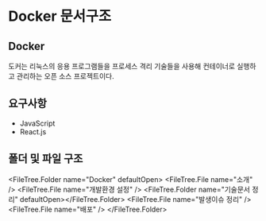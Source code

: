 
# Docker 문서구조

## Docker

도커는 리눅스의 응용 프로그램들을 프로세스 격리 기술들을 사용해 컨테이너로 실행하고 관리하는 오픈 소스 프로젝트이다.

## 요구사항

- JavaScript
- React.js

## 폴더 및 파일 구조

<FileTree.Folder name="Docker" defaultOpen>
  <FileTree.File name="소개" />
  <FileTree.File name="개발환경 설정" />
  <FileTree.Folder name="기술문서 정리" defaultOpen></FileTree.Folder>
  <FileTree.File name="발생이슈 정리" />
  <FileTree.File name="배포" />
</FileTree.Folder>
